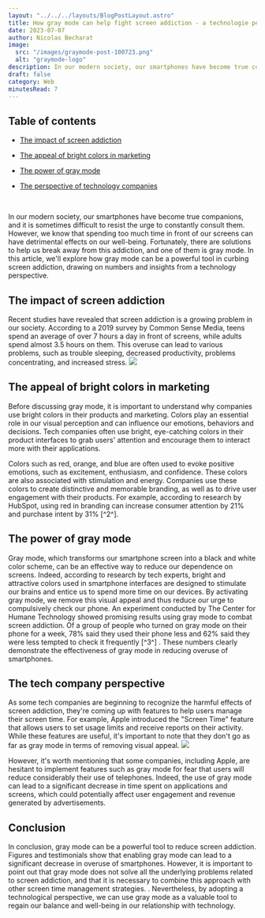 ```yaml
---
layout: "../../../layouts/BlogPostLayout.astro"
title: How gray mode can help fight screen addiction - a technologie perspective
date: 2023-07-07
author: Nicolas Becharat
image:
  src: "/images/graymode-post-100723.png"
  alt: "graymode-logo"
description: In our modern society, our smartphones have become true companions, and it is sometimes difficult to resist the urge to constantly consult them. However, we know that spending too much time in front of our screens can have detrimental effects on our well-being. Fortunately, there are solutions to help us break away from this addiction. 
draft: false
category: Web
minutesRead: 7
---
```

## Table of contents

* [The impact of screen addiction](#the-impact-of-screen-addiction)

* [The appeal of bright colors in marketing](#the-appeal-of-bright-colors-in-marketing)

* [The power of gray mode](#the-power-of-gray-mode)

* [The perspective of technology companies](#the-perspective-of-technology-companies)

<br/>

In our modern society, our smartphones have become true companions, and it is sometimes difficult to resist the urge to constantly consult them. However, we know that spending too much time in front of our screens can have detrimental effects on our well-being. Fortunately, there are solutions to help us break away from this addiction, and one of them is gray mode. In this article, we'll explore how gray mode can be a powerful tool in curbing screen addiction, drawing on numbers and insights from a technology perspective.

## The impact of screen addiction

Recent studies have revealed that screen addiction is a growing problem in our society. According to a 2019 survey by Common Sense Media, teens spend an average of over 7 hours a day in front of screens, while adults spend almost 3.5 hours on them. This overuse can lead to various problems, such as trouble sleeping, decreased productivity, problems concentrating, and increased stress.
<img src="https://lh3.googleusercontent.com/drive-viewer/AITFw-yrcbc_HjMEnQPk7YiaXKYM92lIw37yDQGFt5WTrsMF7XMwY7YLXzZjG-2fS27ylQgJZi24pGALEkFdiLwPAxGraOo0=s2560" class="max-w-full h-auto block m- self" />

## The appeal of bright colors in marketing

Before discussing gray mode, it is important to understand why companies use bright colors in their products and marketing. Colors play an essential role in our visual perception and can influence our emotions, behaviors and decisions. Tech companies often use bright, eye-catching colors in their product interfaces to grab users' attention and encourage them to interact more with their applications.

Colors such as red, orange, and blue are often used to evoke positive emotions, such as excitement, enthusiasm, and confidence. These colors are also associated with stimulation and energy. Companies use these colors to create distinctive and memorable branding, as well as to drive user engagement with their products. For example, according to research by HubSpot, using red in branding can increase consumer attention by 21% and purchase intent by 31% [^2^].

## The power of gray mode

Gray mode, which transforms our smartphone screen into a black and white color scheme, can be an effective way to reduce our dependence on screens. Indeed, according to research by tech experts, bright and attractive colors used in smartphone interfaces are designed to stimulate our brains and entice us to spend more time on our devices. By activating gray mode, we remove this visual appeal and thus reduce our urge to compulsively check our phone.
An experiment conducted by The Center for Humane Technology showed promising results using gray mode to combat screen addiction. Of a group of people who turned on gray mode on their phone for a week, 78% said they used their phone less and 62% said they were less tempted to check it frequently [^3^] . These numbers clearly demonstrate the effectiveness of gray mode in reducing overuse of smartphones.
## The tech company perspective

As some tech companies are beginning to recognize the harmful effects of screen addiction, they're coming up with features to help users manage their screen time. For example, Apple introduced the "Screen Time" feature that allows users to set usage limits and receive reports on their activity. While these features are useful, it's important to note that they don't go as far as gray mode in terms of removing visual appeal.
<img src="https://lh3.googleusercontent.com/drive-viewer/AITFw-zIH4cgOG6JcDzml7vZN67I-dByQOte9H_DL-jJGzECWIr7lIva3QYYpUKwsT2Dx5G3qnXI8FGpX5YDlTgGAUs79uuN=s1600" class="max-w-[60%] h-auto block m-auto" />

However, it's worth mentioning that some companies, including Apple, are hesitant to implement features such as gray mode for fear that users will reduce considerably their use of telephones. Indeed, the use of gray mode can lead to a significant decrease in time spent on applications and screens, which could potentially affect user engagement and revenue generated by advertisements.

## Conclusion

In conclusion, gray mode can be a powerful tool to reduce screen addiction. Figures and testimonials show that enabling gray mode can lead to a significant decrease in overuse of smartphones. However, it is important to point out that gray mode does not solve all the underlying problems related to screen addiction, and that it is necessary to combine this approach with other screen time management strategies. . Nevertheless, by adopting a technological perspective, we can use gray mode as a valuable tool to regain our balance and well-being in our relationship with technology.